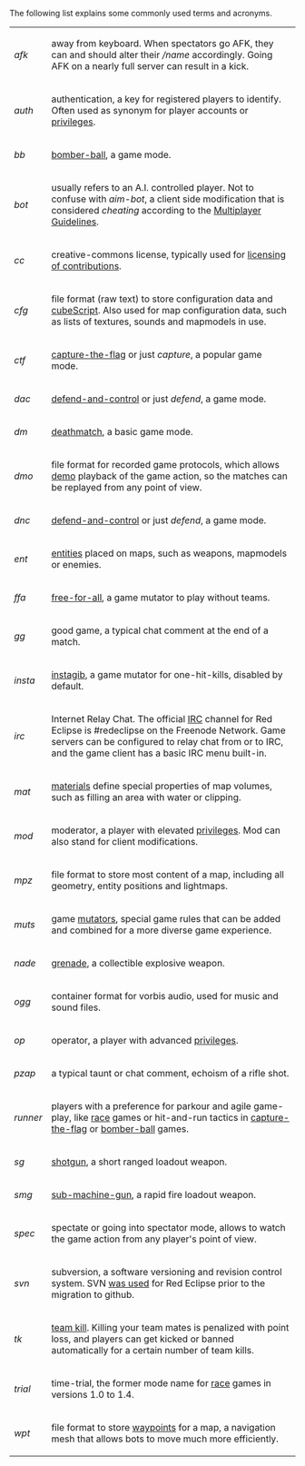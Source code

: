 
The following list explains some commonly used terms and acronyms.

{|class="wikitable"
|-
|style="width: 7%"|''afk''
|away from keyboard. When spectators go AFK, they can and should alter their ''/name'' accordingly. Going AFK on a nearly full server can result in a kick.
|-
|''auth''
|authentication, a key for registered players to identify. Often used as synonym for player accounts or [[privileges]].
|-
|''bb''
|[[bomber-ball]], a game mode.
|-
|''bot''
|usually refers to an A.I. controlled player. Not to confuse with ''aim-bot'', a client side modification that is considered ''cheating'' according to the [[Multiplayer Guidelines]].
|-
|''cc''
|creative-commons license, typically used for [[Copyright_and_Licensing_for_Contributions|licensing of contributions]].
|-
|''cfg''
|file format (raw text) to store configuration data and [[cubeScript]]. Also used for map configuration data, such as lists of textures, sounds and mapmodels in use.
|-
|''ctf''
|[[capture-the-flag]] or just ''capture'', a popular game mode.
|-
|''dac''
|[[defend-and-control]] or just ''defend'', a game mode.
|-
|''dm''
|[[deathmatch]], a basic game mode.
|-
|''dmo''
|file format for recorded game protocols, which allows [[demo]] playback of the game action, so the matches can be replayed from any point of view.
|-
|''dnc''
|[[defend-and-control]] or just ''defend'', a game mode.
|-
|''ent''
|[[entities]] placed on maps, such as weapons, mapmodels or enemies.
|-
|''ffa''
|[[mutator_Tips#free-for-all|free-for-all]], a game mutator to play without teams.
|-
|''gg''
|good game, a typical chat comment at the end of a match.
|-
|''insta''
|[[mutator Tips#instagib|instagib]], a game mutator for one-hit-kills, disabled by default.
|-
|''irc''
|Internet Relay Chat. The official [[IRC]] channel for Red Eclipse is #redeclipse on the Freenode Network. Game servers can be configured to relay chat from or to IRC, and the game client has a basic IRC menu built-in.
|-
|''mat''
|[[materials]] define special properties of map volumes, such as filling an area with water or clipping. 
|-
|''mod''
|moderator, a player with elevated [[privileges]]. Mod can also stand for client modifications.
|-
|''mpz''
|file format to store most content of a map, including all geometry, entity positions and lightmaps.
|-
|''muts''
|game [[mutator Tips|mutators]], special game rules that can be added and combined for a more diverse game experience. 
|-
|''nade'' 
|[[Weapons_in_SVN#grenade|grenade]], a collectible explosive weapon.
|-
|''ogg''
|container format for vorbis audio, used for music and sound files.
|-
|''op''
|operator, a player with advanced [[privileges]].
|-
|''pzap''
|a typical taunt or chat comment, echoism of a rifle shot.
|-
|''runner''
|players with a preference for parkour and agile game-play, like [[race]] games or hit-and-run tactics in [[capture-the-flag]] or [[bomber-ball]] games.
|-
|''sg''
|[[Weapons_in_SVN#Shotgun|shotgun]], a short ranged loadout weapon.
|-
|''smg''
|[[weapons_in_SVN#SMG|sub-machine-gun]], a rapid fire loadout weapon.
|-
|''spec''
|spectate or going into spectator mode, allows to watch the game action from any player's point of view.
|-
|''svn''
|subversion, a software versioning and revision control system. SVN [[Obtain_development_version#SVN_History|was used]] for Red Eclipse prior to the migration to github.
|-
|''tk''
|[[deathmatch_Scoring#Team_kills|team kill]]. Killing your team mates is penalized with point loss, and players can get kicked or banned automatically for a certain number of team kills.
|-
|''trial''
|time-trial, the former mode name for [[race]] games in versions 1.0 to 1.4.
|-
|''wpt''
|file format to store [[waypoints]] for a map, a navigation mesh that allows bots to move much more efficiently.
|}